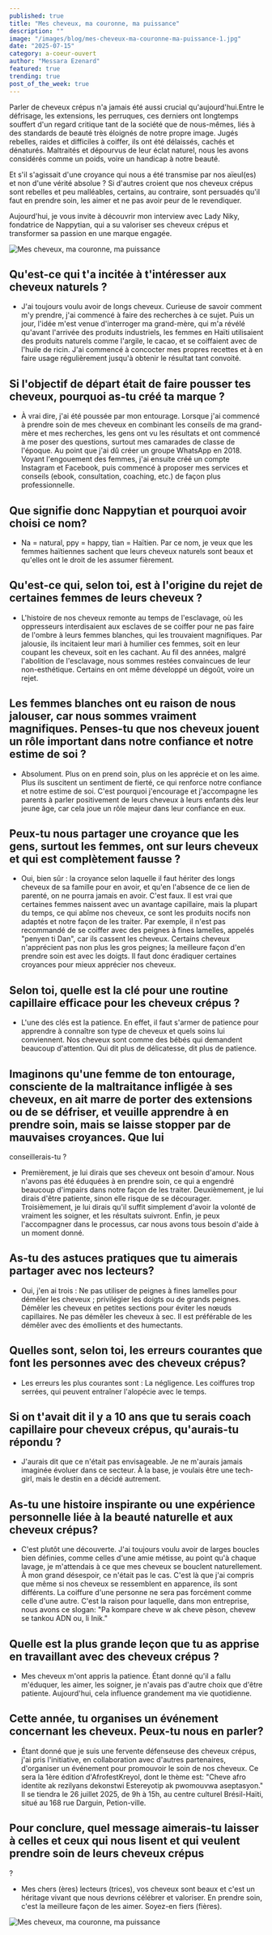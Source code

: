 ```yaml
---
published: true
title: "Mes cheveux, ma couronne, ma puissance"
description: ""
image: "/images/blog/mes-cheveux-ma-couronne-ma-puissance-1.jpg"
date: "2025-07-15"
category: a-coeur-ouvert
author: "Messara Ezenard"
featured: true
trending: true
post_of_the_week: true
---
```


Parler de cheveux crépus n'a jamais été aussi crucial qu'aujourd'hui.Entre le défrisage, les extensions, les perruques, ces derniers ont longtemps souffert d'un regard critique tant de la société que de nous-mêmes, liés à des standards de beauté très éloignés de notre propre image. Jugés rebelles, raides et difficiles à coiffer, ils ont été délaissés, cachés et dénaturés. Maltraités et dépourvus de leur éclat naturel, nous les avons considérés comme un poids, voire un handicap à notre beauté. 

Et s'il s'agissait d'une croyance qui nous a été transmise par nos aïeul(es) et non d'une vérité absolue ? 
Si d'autres croient que nos cheveux crépus sont rebelles et peu malléables, certains, au 
contraire, sont persuadés qu'il faut en prendre soin, les aimer et ne pas avoir peur de le revendiquer. 

Aujourd'hui, je vous invite à découvrir mon interview avec Lady Niky, fondatrice de Nappytian, qui a su valoriser ses cheveux crépus et transformer sa passion en une marque engagée. 

![Mes cheveux, ma couronne, ma puissance](/images/blog/mes-cheveux-ma-couronne-ma-puissance-2.png)


## Qu'est-ce qui t'a incitée à t'intéresser aux cheveux naturels ?
- J'ai toujours voulu avoir de longs cheveux. Curieuse de savoir comment m'y prendre, j'ai commencé à faire des recherches à ce sujet. Puis un jour, l'idée m'est venue d'interroger ma grand-mère, qui m'a révélé qu'avant l'arrivée des produits industriels, les femmes en Haïti utilisaient des produits naturels comme l'argile, le cacao, et se coiffaient avec 
de l'huile de ricin. J'ai commencé à concocter mes propres recettes et à en faire usage régulièrement jusqu'à obtenir le résultat tant convoité. 


## Si l'objectif de départ était de faire pousser tes cheveux, pourquoi as-tu créé ta marque ?
- À vrai dire, j'ai été poussée par mon entourage. Lorsque j'ai commencé à prendre soin de mes cheveux en combinant les conseils de ma grand-mère et mes 
recherches, les gens ont vu les résultats et ont commencé à me poser des questions, surtout mes camarades de classe de l'époque. 
Au point que j'ai dû créer un groupe WhatsApp en 2018. 
Voyant l'engouement des femmes, j'ai ensuite créé un compte Instagram et Facebook, puis commencé à proposer mes services et conseils (ebook, consultation, coaching, etc.) 
de façon plus professionnelle.

## Que signifie donc Nappytian et pourquoi avoir choisi ce nom? 
- Na = natural, ppy = happy, tian = Haïtien. Par ce nom, je veux que les femmes haïtiennes sachent que leurs cheveux naturels sont beaux et qu'elles ont le droit de les assumer fièrement. 

## Qu'est-ce qui, selon toi, est à l'origine du rejet de certaines femmes de leurs cheveux ? 
- L'histoire de nos cheveux remonte au temps de l'esclavage, où les oppresseurs interdisaient aux esclaves de se coiffer pour ne pas faire de l'ombre à leurs femmes blanches, qui les trouvaient magnifiques. Par jalousie, ils incitaient leur mari à humilier ces femmes, soit en leur coupant les cheveux, soit en les cachant. 
Au fil des années, malgré l'abolition de l'esclavage, nous sommes restées 
convaincues de leur non-esthétique. Certains en ont même développé un dégoût, voire un rejet. 

## Les femmes blanches ont eu raison de nous jalouser, car nous sommes vraiment magnifiques. Penses-tu que nos cheveux jouent un rôle important dans notre confiance et notre estime de soi ?
- Absolument. Plus on en prend soin, plus on les apprécie et on les aime. Plus ils suscitent un sentiment de fierté, ce qui renforce notre confiance et notre estime de soi. 
C'est pourquoi j'encourage et j'accompagne les parents à parler positivement de leurs cheveux à leurs enfants dès leur jeune âge, car cela joue un rôle majeur dans leur 
confiance en eux. 

## Peux-tu nous partager une croyance que les gens, surtout les femmes, ont sur leurs cheveux et qui est complètement fausse ?
- Oui, bien sûr : la croyance selon laquelle il faut hériter des longs cheveux de sa famille pour en avoir, et qu'en l'absence de ce lien de parenté, on ne pourra jamais en avoir. C'est faux. Il est vrai que certaines femmes naissent avec un avantage capillaire, mais la plupart du temps, ce qui abîme nos cheveux, ce sont les produits nocifs non adaptés et notre façon de les traiter. 
Par exemple, il n'est pas recommandé de se coiffer avec des peignes à fines lamelles, appelés "penyen ti Dan", car ils cassent les cheveux. 
Certains cheveux n'apprécient pas non plus 
les gros peignes; la meilleure façon d'en prendre soin est avec les doigts. 
Il faut donc éradiquer certaines croyances pour mieux apprécier nos cheveux.

## Selon toi, quelle est la clé pour une routine capillaire efficace pour les cheveux crépus ?
- L'une des clés est la patience. En effet, il faut s'armer de patience pour apprendre à connaître son type de cheveux et quels soins lui conviennent. 
Nos cheveux sont comme des bébés qui demandent beaucoup d'attention. Qui dit plus de délicatesse, dit plus de patience.

## Imaginons qu'une femme de ton entourage, consciente de la maltraitance infligée à ses cheveux, en ait marre de porter des extensions ou de se défriser, et veuille apprendre à en prendre soin, mais se laisse stopper par de mauvaises croyances. Que lui 
conseillerais-tu ?
- Premièrement, je lui dirais que ses cheveux ont besoin d'amour. 
Nous n'avons pas été éduquées à en prendre soin, ce qui a engendré beaucoup d'impairs dans notre façon de les traiter. 
Deuxièmement, je lui dirais d'être patiente, sinon elle risque de se décourager. Troisièmement, je lui dirais qu'il suffit simplement d'avoir la volonté de vraiment les soigner, et les résultats suivront. 
Enfin, je peux l'accompagner dans le 
processus, car nous avons tous besoin d'aide 
à un moment donné.

## As-tu des astuces pratiques que tu aimerais partager avec nos lecteurs?
- Oui, j'en ai trois : 
Ne pas utiliser de peignes à fines lamelles pour démêler les cheveux ; privilégier les 
doigts ou de grands peignes. 
Démêler les cheveux en petites sections pour 
éviter les nœuds capillaires. 
Ne pas démêler les cheveux à sec. Il est 
préférable de les démêler avec des émollients et des humectants.

## Quelles sont, selon toi, les erreurs courantes que font les personnes avec des cheveux crépus?
- Les erreurs les plus courantes sont : 
La négligence. 
Les coiffures trop serrées, qui peuvent entraîner l'alopécie avec le temps.

## Si on t'avait dit il y a 10 ans que tu serais coach capillaire pour cheveux crépus, qu'aurais-tu répondu ? 
- J'aurais dit que ce n'était pas envisageable. Je ne m'aurais jamais imaginée évoluer dans 
ce secteur. 
À la base, je voulais être une tech-girl, mais le 
destin en a décidé autrement. 

## As-tu une histoire inspirante ou une expérience personnelle liée à la beauté naturelle et aux cheveux crépus?
- C'est plutôt une découverte. J'ai toujours voulu avoir de larges boucles bien définies, comme celles d'une amie métisse, au point qu'à chaque lavage, je m'attendais à ce que mes cheveux se bouclent naturellement. À mon grand désespoir, ce n'était pas le cas. C'est là que j'ai compris que même si nos cheveux se ressemblent en apparence, ils sont différents. La coiffure d'une personne ne sera pas forcément comme celle d'une autre. C'est la raison pour laquelle, dans mon entreprise, nous avons ce slogan: "Pa 
kompare cheve w ak cheve pèson, chevew se tankou ADN ou, li Inik."

## Quelle est la plus grande leçon que tu as apprise en travaillant avec des cheveux crépus ? 
- Mes cheveux m'ont appris la patience. Étant donné qu'il a fallu m'éduquer, les aimer, les soigner, je n'avais pas d'autre choix que d'être patiente. 
Aujourd'hui, cela influence grandement ma vie quotidienne.

## Cette année, tu organises un événement concernant les cheveux. Peux-tu nous en parler? 
- Étant donné que je suis une fervente défenseuse des cheveux crépus, j'ai pris l'initiative, en collaboration avec d'autres partenaires, d'organiser un événement pour promouvoir le soin de nos cheveux. Ce sera 
la 1ère édition d'AfrofestKreyol, dont le thème est: "Cheve afro identite ak rezilyans dekonstwi Estereyotip ak pwomouvwa aseptasyon." 
Il se tiendra le 26 juillet 2025, de 9h à 15h, au centre culturel Brésil-Haïti, situé au 168 rue Darguin, Petion-ville.

## Pour conclure, quel message aimerais-tu laisser à celles et ceux qui nous lisent et qui veulent prendre soin de leurs cheveux crépus 
? 
- Mes chers (ères) lecteurs (trices), vos 
cheveux sont beaux et c'est un héritage vivant que nous devrions célébrer et valoriser. En prendre soin, c'est la meilleure façon de les aimer. 
Soyez-en fiers (fières). 


![Mes cheveux, ma couronne, ma puissance](/images/blog/mes-cheveux-ma-couronne-ma-puissance-3.png)


